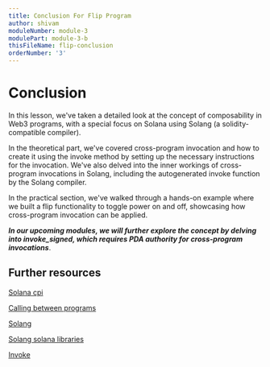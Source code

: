 ```yaml
---
title: Conclusion For Flip Program
author: shivam
moduleNumber: module-3
modulePart: module-3-b
thisFileName: flip-conclusion
orderNumber: '3'
---
```



# Conclusion

In this lesson, we've taken a detailed look at the concept of composability in Web3 programs, with a special focus on Solana using Solang (a solidity-compatible compiler).

In the theoretical part, we've covered cross-program invocation and how to create it using the invoke method by setting up the necessary instructions for the invocation. We've also delved into the inner workings of cross-program invocations in Solang, including the autogenerated invoke function by the Solang compiler.

In the practical section, we've walked through a hands-on example where we built a flip functionality to toggle power on and off, showcasing how cross-program invocation can be applied.

***In our upcoming modules, we will further explore the concept by delving into invoke_signed, which requires PDA authority for cross-program invocations***.

## Further resources

[Solana cpi](https://solanacookbook.com/core-concepts/cpi.html#facts)

[Calling between programs](https://docs.solana.com/developing/programming-model/calling-between-programs)

[Solang](https://solang.readthedocs.io/en/v0.3.2/)

[Solang solana libraries](https://github.com/hyperledger/solang/tree/main/solana-library)

[Invoke](https://docs.rs/solana-program/latest/solana_program/program/fn.invoke.html)



